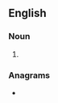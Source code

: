 {{also|Rotters|rötters}}
==English==

===Noun===
{{head|en|noun form}}

# {{plural of|rotter|lang=en}}

===Anagrams===
* {{anagrams|en|a=eorrstt|retorts|stertor}}